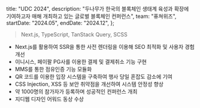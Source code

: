   title: "UDC 2024",
  description:
    "두나무가 한국의 블록체인 생태계 육성과 확장에 기여하고자 매해 개최하고 있는 글로벌 블록체인 컨퍼런스",
  team: "퓨쳐위즈",
  startDate: "2024.05",
  endDate: "2024.12",
};

> Next.js, TypeScript, TanStack Query, SCSS

- Next.js를 활용하여 SSR을 통한 사전 렌더링을 이용해 SEO 최적화 및 사용자 경험 개선
- 이니시스, 페이팔 PG사를 이용한 결제 및 결제취소 기능 구현
- MMS를 통한 점유인증 기능 모듈화
- QR 코드를 이용한 입장 시스템을 구축하여 행사 당일 혼잡도 감소에 기여
- CSS Injection, XSS 등 보안 취약점을 개선하여 시스템 안정성 향상
- 약 1000명의 참가자가 등록하며 성공적인 컨퍼런스 개최
- 지디웹 디자인 어워드 동상 수상
